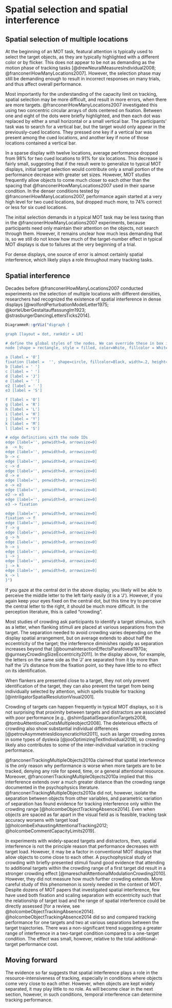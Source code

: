 # Spatial selection and spatial interference {#spatialInterference}

## Spatial selection of multiple locations

At the beginning of an MOT task, featural attention is typically used to select the target objects, as they are typically highlighted with a different color or by flicker. This does not appear to be not as demanding as the motion phase of tracking tasks [@drewNeuralMeasuresIndividual2008; @franconeriHowManyLocations2007]. However, the selection phase may still be demanding enough to result in incorrect responses on many trials, and thus affect overall performance.

Most importantly for the understanding of the capacity limit on tracking, spatial selection may be more difficult, and result in more errors, when there are more targets. @franconeriHowManyLocations2007 investigated this using two concentric circular arrays of dots centered on fixation. Between one and eight of the dots were briefly highlighted, and then each dot was replaced by either a small horizontal or a small vertical bar. The participants' task was to search for a vertical bar, but the target would only appear in the previously-cued locations. They pressed one key if a vertical bar was present among the cued locations, and another key if none of those locations contained a vertical bar.

In a sparse display with twelve locations, average performance dropped from 98% for two cued locations to 91% for six locations. This decrease is fairly small, suggesting that if the result were to generalize to typical MOT displays, initial target selection would contribute only a small portion of the performance decrease with greater set sizes. However, MOT studies frequently allow objects to come much closer to each other than the spacing that @franconeriHowManyLocations2007 used in their sparse condition. In the denser conditions tested by @franconeriHowManyLocations2007, performance again started at a very high level for two cued locations, but dropped much more, to 74% correct or less for six cued locations.

The initial selection demands in a typical MOT task may be less taxing than in the @franconeriHowManyLocations2007 experiments, because participants need only maintain their attention on the objects, not search through them. However, it remains unclear how much less demanding that is, so we still do not know how much of the target-number effect in typical MOT displays is due to failures at the very beginning of a trial.

For dense displays, one source of error is almost certainly spatial interference, which likely plays a role throughout many tracking tasks.

## Spatial interference

Decades before @franconeriHowManyLocations2007 conducted experiments on the selection of multiple locations with different densities, researchers had recognized the existence of spatial interference in dense displays [@wolfordPerturbationModelLetter1975; @korteUberGestaltauffassungIm1923; @strasburgerDancingLettersTicks2014].

```r
DiagrammeR::grViz("digraph {

graph [layout = dot, rankdir = LR]

# define the global styles of the nodes. We can override these in box if we wish
node [shape = rectangle, style = filled, color=White, fillcolor = White, fontsize = 40]

a [label = 'O']
fixation [label =  '', shape=circle, fillcolor=Black, width=.2, height=.2]
b [label = ' ']
c [label = ' ']
d [label = 'J']
e [label = ' ']
e2 [label = ' ']
e3 [label = 'S']

f [label = 'O']
g [label = 'R']
h [label = 'L']
i [label = 'H']
j [label = 'Y']
k [label = 'M']
l [label = 'S']

# edge definitions with the node IDs
edge [label='', penwidth=0, arrowsize=0]
a  -> b;
edge [label='', penwidth=0, arrowsize=0]
b -> c
edge [label='', penwidth=0, arrowsize=0]
c -> d
edge [label='', penwidth=0, arrowsize=0]
d -> e
edge [label='', penwidth=0, arrowsize=0]
e -> e2
edge [label='', penwidth=0, arrowsize=0]
e2 -> e3
edge [label='', penwidth=0, arrowsize=0]
e3 -> fixation

edge [label='', penwidth=0, arrowsize=0]
fixation -> f
edge [label='', penwidth=0, arrowsize=0]
f -> g
edge [label='', penwidth=0, arrowsize=0]
g -> h
edge [label='', penwidth=0, arrowsize=0]
h -> i
edge [label='', penwidth=0, arrowsize=0]
i -> j
edge [label='', penwidth=0, arrowsize=0]
j -> k
edge [label='', penwidth=0, arrowsize=0]
k -> l
}")
```

If you gaze at the central dot in the above display, you likely will be able to perceive the middle letter to the left fairly easily (it is a 'J'). However, if you again keep your eyes fixed on the central dot, but this time try to perceive the central letter to the right, it should be much more difficult. In the perception literature, this is called "crowding".

Most studies of crowding ask participants to identify a target stimulus, such as a letter, when flanking stimuli are placed at various separations from the target. The separation needed to avoid crowding varies depending on the display spatial arrangement, but on average extends to about half the eccentricity of the target; the interference diminishes rapidly as separation increases beyond that [@boumaInteractionEffectsParafoveal1970a; @gurnseyCrowdingSizeEccentricity2011]. In the display above, for example, the letters on the same side as the 'J' are separated from it by more than half the 'J's distance from the fixation point, so they have little to no effect on its identification.

When flankers are presented close to a target, they not only prevent identification of the target, they can also prevent the target from being individually selected by attention, which spells trouble for tracking [@intriligatorSpatialResolutionVisual2001].

Crowding of targets can happen frequently in typical MOT displays, so it is not surprising that proximity between targets and distractors are associated with poor performance [e.g., @shimSpatialSeparationTargets2008, @tombuAttentionalCostsMultipleobject2008].
The deleterious effects of crowding also show substantial individual differences [@petrovAsymmetriesIdiosyncraticHot2011], such as larger crowding zones in some types of dyslexia [@jooOptimizingTextIndividual2018], so crowding likely also contributes to some of the inter-individual variation in tracking performance.

@franconeriTrackingMultipleObjects2010a claimed that spatial interference is the *only* reason why performance is worse when more targets are to be tracked, denying any role for speed, time, or a general attentional resource. Moreover, @franconeriTrackingMultipleObjects2010a implied that this interference extends over a much greater distance than the crowding range documented in the psychophysics literature. @franconeriTrackingMultipleObjects2010a did not, however, isolate the separation between objects from other variables, and parametric variation of separation has found evidence for tracking interference only within the crowding range [@holcombeObjectTrackingAbsence2014]. Even when objects are spaced as far apart in the visual field as is feasible, tracking task accuracy worsens with target load [@holcombeExhaustingAttentionalTracking2012; @holcombeCommentCapacityLimits2019].

In experiments with widely-spaced targets and distractors, then, spatial interference is not the principle reason that performance decreases with target load. However, it may be a factor in conventional MOT displays that allow objects to come close to each other. A psychophysical study of crowding with briefly-presented stimuli found good evidence that attending to additional targets within the crowding range of a first target did result in a stronger crowding effect [@mareschalAttentionalModulationCrowding2010]. However, they did not measure how much further crowding extends. More careful study of this phenomenon is sorely needed in the context of MOT. Despite dozens of MOT papers that investigated spatial interference, few have used both fixation and scaling separation with eccentricity such that the relationship of target load and the range of spatial interference could be directly assessed [for a review, see @holcombeObjectTrackingAbsence2014]. @holcombeObjectTrackingAbsence2014 did so and compared tracking performance for one targets and two at various separations between the target trajectories. There was a non-significant trend suggesting a greater range of interference in a two-target condition compared to a one-target condition. The effect was small, however, relative to the total additional-target performance cost.
<!-- p.11:"the effect of separation was not significantly greater in the two- target condition than the one-target condition, but the difference did approach significance. Experiment 2: F(1, 7) 1⁄4 3.52, p=0.103. Experiment 3: F(1, 9) 1⁄4 3.89, p=0.054. Such an interaction would be consistent with the proposal that attending to an object results in an inhibitory surround, as attention to the two targets could then inhibit each other. This interaction is small, however, relative to the size of the additional-target cost (see Figure 7), suggesting that crowding is not responsible for much of the additional-target cost."
-->

<!--@maki-marttunenDistinctNeuralMechanisms2019:"In both cohorts, increased load and close encounters (i.e., close spatial proximity) led to reduced accuracy in an additive manner. Load was associated with pupil dilations, whereas close encounters were not. Activity in dorsal attentional areas and frequency of saccades were proportionally larger both with higher levels of load and close encounters. Close encounters recruited additionally ventral attentional areas that may reflect orienting mechanisms. The activity in two brainstem nuclei, ventral tegmental area/substantia nigra and locus coeruleus, showed clearly dissociated patterns. Our results constitute convergent evidence indicating that different mechanisms underlie processing challenges due to load and object spacing."-->

<!--Distractors that pass closer to targets can experience more inhibition (as measured by probes on objects; @doranRoleVisualAttention2010)-->

## Moving forward

The evidence so far suggests that spatial interference plays a role in the resource-intensiveness of tracking, especially in conditions where objects come very close to each other. However, when objects are kept widely separated, it may play little to no role. As will become clear in the next section, however, in such conditions, temporal interference can determine tracking performance. 
